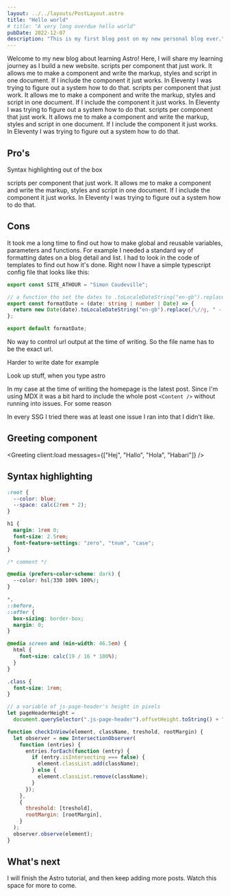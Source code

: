 ```yaml
---
layout: ../../layouts/PostLayout.astro
title: "Hello world"
# title: "A very long overdue hello world"
pubDate: 2022-12-07
description: "This is my first blog post on my new personal blog ever."
---
```


Welcome to my new blog about learning Astro! Here, I will share my learning journey as I build a new website. scripts per component that just work. It allows me to make a component and write the markup, styles and script in one document. If I include the component it just works. In Eleventy I was trying to figure out a system how to do that. scripts per component that just work. It allows me to make a component and write the markup, styles and script in one document. If I include the component it just works. In Eleventy I was trying to figure out a system how to do that. scripts per component that just work. It allows me to make a component and write the markup, styles and script in one document. If I include the component it just works. In Eleventy I was trying to figure out a system how to do that.

## Pro's

Syntax highlighting out of the box

scripts per component that just work. It allows me to make a component and write the markup, styles and script in one document. If I include the component it just works. In Eleventy I was trying to figure out a system how to do that.

## Cons

It took me a long time to find out how to make global and reusable variables, parameters and functions. For example I needed a standard wy of formatting dates on a blog detail and list. I had to look in the code of templates to find out how it's done. Right now I have a simple typescript config file that looks like this:

```typescript
export const SITE_ATHOUR = "Simon Coudeville";

// a function tho set the dates to .toLocaleDateString("en-gb").replace(/\//g, "-")
export const formatDate = (date: string | number | Date) => {
  return new Date(date).toLocaleDateString("en-gb").replace(/\//g, " - ");
};

export default formatDate;
```

No way to control url output at the time of writing. So the file name has to be the exact url.

Harder to write date for example

Look up stuff, when you type astro

In my case at the time of writing the homepage is the latest post. Since I'm using MDX it was a bit hard to include the whole post `<Content />` without running into issues. For some reason

In every SSG I tried there was at least one issue I ran into that I didn't like.

## Greeting component


<Greeting client:load messages={["Hej", "Hallo", "Hola", "Habari"]} />

## Syntax highlighting

```css
:root {
  --color: blue;
  --space: calc(2rem * 2);
}

h1 {
  margin: 1rem 0;
  font-size: 2.5rem;
  font-feature-settings: "zero", "tnum", "case";
}

/* comment */

@media (prefers-color-scheme: dark) {
  --color: hsl(330 100% 100%);
}

*,
::before,
::after {
  box-sizing: border-box;
  margin: 0;
}

@media screen and (min-width: 46.5em) {
  html {
    font-size: calc(19 / 16 * 100%);
  }
}

.class {
  font-size: 1rem;
}
```

```javascript
// a variable of js-page-header's height in pixels
let pageHeaderHeight =
  document.querySelector(".js-page-header").offsetHeight.toString() + "px";

function checkInView(element, className, treshold, rootMargin) {
  let observer = new IntersectionObserver(
    function (entries) {
      entries.forEach(function (entry) {
        if (entry.isIntersecting === false) {
          element.classList.add(className);
        } else {
          element.classList.remove(className);
        }
      });
    },
    {
      threshold: [treshold],
      rootMargin: [rootMargin],
    }
  );
  observer.observe(element);
}
```

## What's next

I will finish the Astro tutorial, and then keep adding more posts. Watch this space for more to come.
